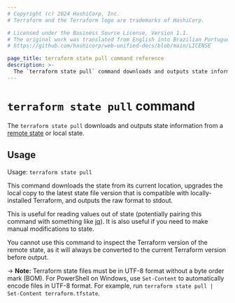 ```yaml
---
# Copyright (c) 2024 HashiCorp, Inc.
# Terraform and the Terraform logo are trademarks of HashiCorp.

# Licensed under the Business Source License, Version 1.1.
# The original work was translated from English into Brazilian Portuguese.
# https://github.com/hashicorp/web-unified-docs/blob/main/LICENSE

page_title: terraform state pull command reference
description: >-
  The `terraform state pull` command downloads and outputs state information from a remote state or local state.
---
```


#  `terraform state pull` command

The `terraform state pull` downloads and outputs state information from a [remote state](/terraform/language/state/remote) or local state.

## Usage

Usage: `terraform state pull`

This command downloads the state from its current location, upgrades the
local copy to the latest state file version that is compatible with
locally-installed Terraform, and outputs the raw format to stdout.

This is useful for reading values out of state (potentially pairing this
command with something like [jq](https://stedolan.github.io/jq/)). It is
also useful if you need to make manual modifications to state.

You cannot use this command to inspect the Terraform version of
the remote state, as it will always be converted to the current Terraform
version before output.

-> **Note:** Terraform state files must be in UTF-8 format without a byte order mark (BOM). For PowerShell on Windows, use `Set-Content` to automatically encode files in UTF-8 format. For example, run `terraform state pull | Set-Content terraform.tfstate`.
